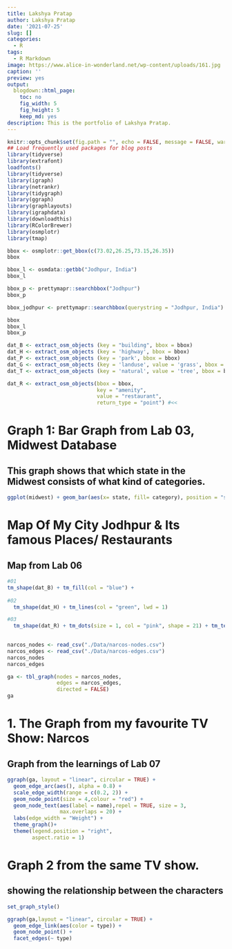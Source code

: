 ```yaml
---
title: Lakshya Pratap
author: Lakshya Pratap
date: '2021-07-25'
slug: []
categories:
  - R
tags:
  - R Markdown
image: https://www.alice-in-wonderland.net/wp-content/uploads/161.jpg
caption: ''
preview: yes
output:
  blogdown::html_page:
    toc: no
    fig_width: 5
    fig_height: 5
    keep_md: yes
description: This is the portfolio of Lakshya Pratap.
---
```



```r
knitr::opts_chunk$set(fig.path = "", echo = FALSE, message = FALSE, warning = FALSE)
## Load frequently used packages for blog posts
library(tidyverse)
library(extrafont)
loadfonts()
library(tidyverse)
library(igraph)
library(netrankr)
library(tidygraph)
library(ggraph)
library(graphlayouts)
library(igraphdata)
library(downloadthis)
library(RColorBrewer)
library(osmplotr)
library(tmap)
```


```r
bbox <- osmplotr::get_bbox(c(73.02,26.25,73.15,26.35))
bbox

bbox_l <- osmdata::getbb("Jodhpur, India")
bbox_l

bbox_p <- prettymapr::searchbbox("Jodhpur")
bbox_p
```

```r
bbox_jodhpur <- prettymapr::searchbbox(querystring = "Jodhpur, India")
```


```r
bbox
bbox_l
bbox_p
```


```r
dat_B <- extract_osm_objects (key = "building", bbox = bbox) 
dat_H <- extract_osm_objects (key = 'highway', bbox = bbox)
dat_P <- extract_osm_objects (key = 'park', bbox = bbox)
dat_G <- extract_osm_objects (key = 'landuse', value = 'grass', bbox = bbox)
dat_T <- extract_osm_objects (key = 'natural', value = 'tree', bbox = bbox)
```


```r
dat_R <- extract_osm_objects(bbox = bbox, 
                             key = "amenity", 
                             value = "restaurant", 
                             return_type = "point") #<<
```





# Graph 1: Bar Graph from Lab 03, Midwest Database
## This graph shows that which state in the Midwest consists of what kind of categories.
```r
ggplot(midwest) + geom_bar(aes(x= state, fill= category), position = "stack")
```

# Map Of My City Jodhpur & Its famous Places/ Restaurants
## Map from Lab 06
```r
#01
tm_shape(dat_B) + tm_fill(col = "blue") +
  
#02
  tm_shape(dat_H) + tm_lines(col = "green", lwd = 1)

#03
  tm_shape(dat_R) + tm_dots(size = 1, col = "pink", shape = 21) + tm_text("name", auto.placement = TRUE) + tm_compass(type = "rose", position = c("right", "top"))
 
```


```r
narcos_nodes <- read_csv("./Data/narcos-nodes.csv")
narcos_edges <- read_csv("./Data/narcos-edges.csv")
narcos_nodes
narcos_edges
```
```r
ga <- tbl_graph(nodes = narcos_nodes, 
                edges = narcos_edges, 
                directed = FALSE)
ga
```

# 1. The Graph from my favourite TV Show: Narcos
## Graph from the learnings of Lab 07
```r
ggraph(ga, layout = "linear", circular = TRUE) + 
  geom_edge_arc(aes(), alpha = 0.8) + 
  scale_edge_width(range = c(0.2, 2)) +
  geom_node_point(size = 4,colour = "red") + 
  geom_node_text(aes(label = name),repel = TRUE, size = 3,
                 max.overlaps = 20) +
  labs(edge_width = "Weight") +
  theme_graph()+
  theme(legend.position = "right", 
        aspect.ratio = 1)
```

# Graph 2 from the same TV show. 
## showing the relationship between the characters
```r
set_graph_style()

ggraph(ga,layout = "linear", circular = TRUE) + 
  geom_edge_link(aes(color = type)) + 
  geom_node_point() +
  facet_edges(~ type)
```


